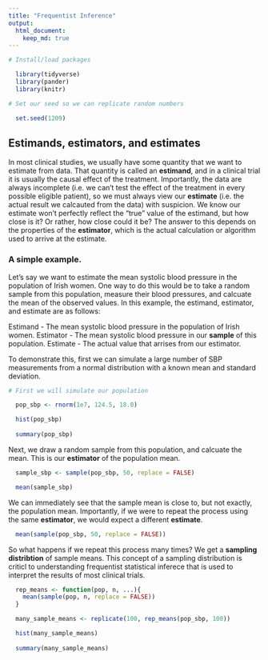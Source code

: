 ```yaml
---
title: "Frequentist Inference"
output: 
  html_document:
    keep_md: true
---
```


```r

# Install/load packages

  library(tidyverse)
  library(pander)
  library(knitr)

# Set our seed so we can replicate random numbers

  set.seed(1209)

```

## Estimands, estimators, and estimates

In most clinical studies, we usually have some quantity that we want to estimate from data. That quantity is called an **estimand**, and in a clinical trial it is usually the causal effect of the treatment. Importantly, the data are always incomplete (i.e. we can't test the effect of the treatment in every possible eligible patient), so we must always view our **estimate** (i.e. the actual result we calcauted from the data) with suspicion. We know our estimate won't perfectly reflect the "true" value of the estimand, but how close is it? Or rather, how close could it be? The answer to this depends on the properties of the **estimator**, which is the actual calculation or algorithm used to arrive at the estimate. 

### A simple example. 

Let's say we want to estimate the mean systolic blood pressure in the population of Irish women. One way to do this would be to take a random sample from this population, measure their blood pressures, and calcuate the mean of the observed values. In this example, the estimand, estimator, and estimate are as follows:

Estimand - The mean systolic blood pressure in the population of Irish women. 
Estimator - The mean systolic blood pressure in our **sample** of this population.
Estimate - The actual value that arrises from our estimator. 

To demonstrate this, first we can simulate a large number of SBP measurements from a normal distribution with a known mean and standard deviation. 

```r

# First we will simulate our population

  pop_sbp <- rnorm(1e7, 124.5, 18.0)

  hist(pop_sbp)
  
  summary(pop_sbp)

```

Next, we draw a random sample from this population, and calcuate the mean. This is our **estimator** of the population mean. 

```r

  sample_sbp <- sample(pop_sbp, 50, replace = FALSE)

  mean(sample_sbp)

```

We can immediately see that the sample mean is close to, but not exactly, the population mean. Importantly, if we were to repeat the process using the same **estimator**, we would expect a different **estimate**. 

```r

  mean(sample(pop_sbp, 50, replace = FALSE))

```

So what happens if we repeat this process many times? We get a **sampling distribtion** of sample means. This concept of a sampling distribution is criticl to understanding frequentist statistical inferece that is used to interpret the results of most clinical trials. 

```r

  rep_means <- function(pop, n, ...){
    mean(sample(pop, n, replace = FALSE))
  }

  many_sample_means <- replicate(100, rep_means(pop_sbp, 100))

  hist(many_sample_means)
  
  summary(many_sample_means)
    

```





